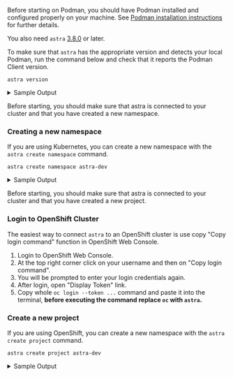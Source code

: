 

<Tabs groupId="quickstart">

  <TabItem value="podman" label="Podman">

Before starting on Podman, you should have Podman installed and configured properly on your machine.
See [Podman installation instructions](https://podman.io/docs/installation) for further details.

You also need `astra` [3.8.0](/blog/astra-v3.8.0#astra-on-podman-out-of-experimental-mode) or later.

To make sure that `astra` has the appropriate version and detects your local Podman,
run the command below and check that it reports the Podman Client version.

```console
astra version
```
<details>
    <summary>Sample Output</summary>

```console
$ astra version
 ⚠  unable to fetch the cluster server version
astra v3.13.0 (6c1c8b2a1)

Podman Client: 4.6.0
```

</details>

  </TabItem>

  <TabItem value="kubernetes" label="Kubernetes">

Before starting, you should make sure that astra is connected to your cluster and that you have created a new namespace.

### Creating a new namespace

If you are using Kubernetes, you can create a new namespace with the `astra create namespace` command.

```console
astra create namespace astra-dev
```
<details>
    <summary>Sample Output</summary>

<CreateNamespaceOutput />

</details>

  </TabItem>
  <TabItem value="openshift" label="OpenShift">

Before starting, you should make sure that astra is connected to your cluster and that you have created a new project.

### Login to OpenShift Cluster

The easiest way to connect `astra` to an OpenShift cluster is use copy "Copy login command" function in OpenShift Web Console.

1. Login to OpenShift Web Console.
2. At the top right corner click on your username and then on "Copy login command".
3. You will be prompted to enter your login credentials again.
4. After login, open "Display Token" link.
5. Copy whole `oc login --token ...` command and paste it into the terminal, **before executing the command replace `oc` with `astra`.**

### Create a new project

If you are using OpenShift, you can create a new namespace with the `astra create project` command.

```console
astra create project astra-dev
```
<details>
  <summary>Sample Output</summary>

<CreateProjectOutput />
</details>

  </TabItem>
</Tabs>